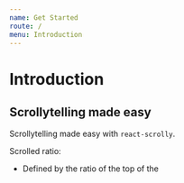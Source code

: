 ```yaml
---
name: Get Started
route: /
menu: Introduction
---
```


# Introduction

## Scrollytelling made easy

Scrollytelling made easy with `react-scrolly`.

Scrolled ratio:
- Defined by the ratio of the top of the

